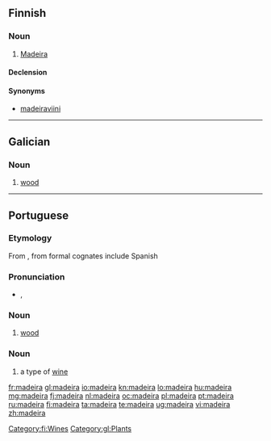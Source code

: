{{also|Madeira}}
==Finnish==

===Noun===
{{fi-noun}}

# [[Madeira]] {{gloss|fortified wine produced on Madeira}}

====Declension====
{{fi-decl-solakka|madeir|||a}}

====Synonyms====
* [[madeiraviini]]

[[Category:fi:Wines]]

----

==Galician==

===Noun===
{{gl-noun|f}}

# [[wood]]

[[Category:gl:Plants]]

----

==Portuguese==

===Etymology===
From {{etyl|la|pt}} {{term|materia|lang=la}}, from {{etyl|ine-pro|pt}} {{recons|méh₂tēr||mother|lang=ine-pro}} formal cognates include Spanish {{term|madera|lang=es}}

===Pronunciation===
* {{a|EP}} {{IPA|/mɐˈdɐjrɐ/|lang=pt}}, {{X-SAMPA|/m6"d6jr6/}}

===Noun===
{{pt-noun|f}}

# [[wood]]

===Noun===
{{pt-noun|m}}

# a type of [[wine]]

[[fr:madeira]]
[[gl:madeira]]
[[io:madeira]]
[[kn:madeira]]
[[lo:madeira]]
[[hu:madeira]]
[[mg:madeira]]
[[fj:madeira]]
[[nl:madeira]]
[[oc:madeira]]
[[pl:madeira]]
[[pt:madeira]]
[[ru:madeira]]
[[fi:madeira]]
[[ta:madeira]]
[[te:madeira]]
[[ug:madeira]]
[[vi:madeira]]
[[zh:madeira]]
